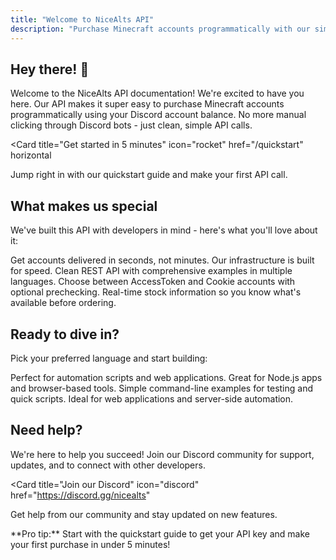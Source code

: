 ```yaml
---
title: "Welcome to NiceAlts API"
description: "Purchase Minecraft accounts programmatically with our simple, powerful API"
---
```


## Hey there! 👋

Welcome to the NiceAlts API documentation! We're excited to have you here. Our API makes it super easy to purchase Minecraft accounts programmatically using your Discord account balance. No more manual clicking through Discord bots - just clean, simple API calls.

<Card
  title="Get started in 5 minutes"
  icon="rocket"
  href="/quickstart"
  horizontal
>
  Jump right in with our quickstart guide and make your first API call.
</Card>

## What makes us special

We've built this API with developers in mind - here's what you'll love about it:

<Columns cols={2}>
  <Card
    title="Lightning fast"
    icon="bolt"
    href="/api-reference/overview"
  >
    Get accounts delivered in seconds, not minutes. Our infrastructure is built for speed.
  </Card>
  <Card
    title="Developer friendly"
    icon="code"
    href="/examples/curl"
  >
    Clean REST API with comprehensive examples in multiple languages.
  </Card>
  <Card
    title="Flexible options"
    icon="sliders"
    href="/api-reference/endpoints/order"
  >
    Choose between AccessToken and Cookie accounts with optional prechecking.
  </Card>
  <Card
    title="Always in stock"
    icon="chart-line"
    href="/api-reference/endpoints/stock"
  >
    Real-time stock information so you know what's available before ordering.
  </Card>
</Columns>

## Ready to dive in?

Pick your preferred language and start building:

<Columns cols={2}>
  <Card
    title="Python"
    icon="python"
    href="/examples/python"
  >
    Perfect for automation scripts and web applications.
  </Card>
  <Card
    title="JavaScript"
    icon="js"
    href="/examples/javascript"
  >
    Great for Node.js apps and browser-based tools.
  </Card>
  <Card
    title="cURL"
    icon="terminal"
    href="/examples/curl"
  >
    Simple command-line examples for testing and quick scripts.
  </Card>
  <Card
    title="PHP"
    icon="php"
    href="/examples/php"
  >
    Ideal for web applications and server-side automation.
  </Card>
</Columns>

## Need help?

We're here to help you succeed! Join our Discord community for support, updates, and to connect with other developers.

<Card
  title="Join our Discord"
  icon="discord"
  href="https://discord.gg/nicealts"
>
  Get help from our community and stay updated on new features.
</Card>

<Tip>
**Pro tip:** Start with the quickstart guide to get your API key and make your first purchase in under 5 minutes!
</Tip>
